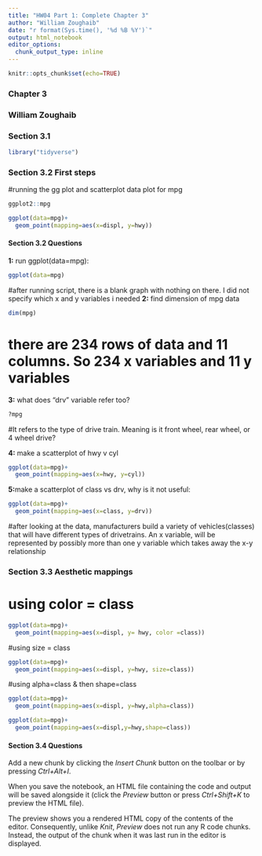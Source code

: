 ```yaml
---
title: "HW04 Part 1: Complete Chapter 3"
author: "William Zoughaib"
date: "r format(Sys.time(), '%d %B %Y')`"
output: html_notebook
editor_options:
  chunk_output_type: inline 
---
```

```r
knitr::opts_chunk$set(echo=TRUE)
```
### Chapter 3
### William Zoughaib

### Section 3.1
```r
library("tidyverse")
```

### Section 3.2 First steps
#running the gg plot and scatterplot data plot for mpg
```r
ggplot2::mpg
```
```r
ggplot(data=mpg)+
  geom_point(mapping=aes(x=displ, y=hwy))
```
#### Section 3.2 Questions
**1:** run ggplot(data=mpg):   
```r
ggplot(data=mpg)
```
#after running script, there is a blank graph with nothing on there.  I did not specify which x and y variables i needed
**2:** find dimension of mpg data
```r
dim(mpg)
```
# there are 234 rows of data and 11 columns.  So 234 x variables and 11 y variables
**3:** what does "drv" variable refer too?
```r
?mpg
```
#It refers to the type of drive train.  Meaning is it front wheel, rear wheel, or 4 wheel drive?

**4:** make a scatterplot of hwy v cyl
```r
ggplot(data=mpg)+
  geom_point(mapping=aes(x=hwy, y=cyl))
```
**5:**make a scatterplot of class vs drv, why is it not useful:   
```r
ggplot(data=mpg)+
  geom_point(mapping=aes(x=class, y=drv))
```
#after looking at the data, manufacturers build a variety of vehicles(classes) that will have different types of drivetrains.  An x variable, will be represented by possibly more than one y variable which takes away the x-y relationship


### Section 3.3 Aesthetic mappings
# using color = class
```r
ggplot(data=mpg)+
  geom_point(mapping=aes(x=displ, y= hwy, color =class))
```
#using size = class
```r
ggplot(data=mpg)+
  geom_point(mapping=aes(x=displ, y=hwy, size=class))
```
#using alpha=class & then shape=class
```r
ggplot(data=mpg)+
  geom_point(mapping=aes(x=displ, y=hwy,alpha=class))
```
```r
ggplot(data=mpg)+
  geom_point(mapping=aes(x=displ,y=hwy,shape=class))
```

#### Section 3.4 Questions









Add a new chunk by clicking the *Insert Chunk* button on the toolbar or by pressing *Ctrl+Alt+I*.

When you save the notebook, an HTML file containing the code and output will be saved alongside it (click the *Preview* button or press *Ctrl+Shift+K* to preview the HTML file).

The preview shows you a rendered HTML copy of the contents of the editor. Consequently, unlike *Knit*, *Preview* does not run any R code chunks. Instead, the output of the chunk when it was last run in the editor is displayed.
